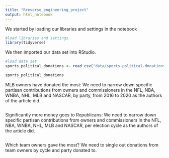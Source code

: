 ```yaml
---
title: "Rreverse_engineering_project"
output: html_notebook
---
```

We started by loading our libraries and settings in the notebook
```r
#load libraries and settings
library(tidyverse)
```
We then imported our data set into RStudio.

```r
#load data set
sports_political_donations <- read_csv("data/sports-political-donations.csv")

sports_political_donations
```
MLB owners have donated the most:
We need to narrow down specific partisan contributions from owners and commissioners in the NFL, NBA, WNBA, NHL, MLB and NASCAR, by party, from 2016 to 2020 as the authors of the article did.
```r
```
Significantly more money goes to Republicans:
We need to narrow down specific partisan contributions from owners and commissioners in the NFL, NBA, WNBA, NHL, MLB and NASCAR, per election cycle as the authors of the article did.
```r
```
Which team owners gave the most?
We need to single out donations from team owners by cycle and party donated to.
```r
```
